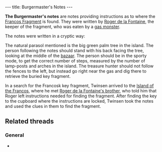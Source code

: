 ---
title: Burgermaster's Notes
---

{{twinsunica import}}{{Infobox Item
 |image=Note.gif
 |type=quest
 |critical=no
 |magical=no
 |unique=yes
 |lba1=
 |lba2=yes
 |upgrades=no
 |rowposition=5
 |columnposition=6
 |effect=none
 |effectamount=
 |purpose=
 |combattype=none
 |powerlevel=none
 |rate=none
 |range=none
 |damage=none
}}

'''The Burgermaster's notes''' are notes providing instructions as to where the [[Francos Fragment]] is found. They were written by [[Roger de la Fontaine]], the keeper of the fragment, who was eaten by a [[gas monster]].

The notes were written in a cryptic way:
{{Quote
 |quote=With my eyes focused on the center of the bazaar, my back is glued to a natural parasol where I'd love to take a nap, but I must keep a sportive mood. It seems there are enough light posts and arches in the village to count the correct number of steps. Once there, the fences to my left point in the wrong direction. It's on the other side, down in the basin near the gas that my buried treasure lies.
 |character=The Burgermaster's notes}}

The natural parasol mentioned is the big green palm tree in the island. The person following the notes should stand with his back facing the tree, looking at the middle of the [[Francos Island bazaar|bazaar]]. The person should be in the sporty mode, to get the correct number of steps, measured by the number of lamp-posts and arches in the island. The treasure hunter should not follow the fences to the left, but instead go right near the gas and dig there to retrieve the buried key fragment.

In a search for the Francosk key fragment, Twinsen arrived to the [[Island of the Francos]], where he met [[Roger de la Fontaine's brother]], who told him that Roger left instructions needed for finding the fragment. After finding the key to the cupboard where the instructions are locked, Twinsen took the notes and used the clues in them to find the fragment.

==Related threads==
===General===
* {{thread|id=2350|title=Burgmaster's note}}